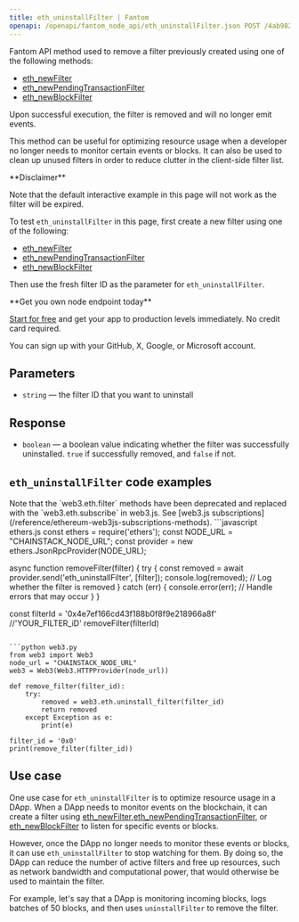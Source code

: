 ---
title: eth_uninstallFilter | Fantom
openapi: /openapi/fantom_node_api/eth_uninstallFilter.json POST /4ab982aa70a7baead515ffdb5915df3f
---

Fantom API method used to remove a filter previously created using one of the following methods:

* [eth\_newFilter](/reference/fantom_node_api/eth_newFilter)
* [eth\_newPendingTransactionFilter](/reference/fantom_node_api/eth_newPendingTransactionFilter)
* [eth\_newBlockFilter](/reference/fantom_node_api/eth_newBlockFilter)

Upon successful execution, the filter is removed and will no longer emit events.

This method can be useful for optimizing resource usage when a developer no longer needs to monitor certain events or blocks. It can also be used to clean up unused filters in order to reduce clutter in the client-side filter list.

<Warning>
**Disclaimer**

Note that the default interactive example in this page will not work as the filter will be expired.

To test `eth_uninstallFilter` in this page, first create a new filter using one of the following:

* [eth\_newFilter](/reference/fantom_node_api/eth_newFilter)
* [eth\_newPendingTransactionFilter](/reference/fantom_node_api/eth_newPendingTransactionFilter)
* [eth\_newBlockFilter](/reference/fantom_node_api/eth_newBlockFilter)

Then use the fresh filter ID as the parameter for `eth_uninstallFilter`.
</Warning>

<Check>
**Get you own node endpoint today**

[Start for free](https://console.chainstack.com/) and get your app to production levels immediately. No credit card required.

You can sign up with your GitHub, X, Google, or Microsoft account.
</Check>


## Parameters

* `string` — the filter ID that you want to uninstall

## Response

* `boolean` — a boolean value indicating whether the filter was successfully uninstalled. `true` if successfully removed, and `false` if not.

## `eth_uninstallFilter` code examples

<Note>
Note that the `web3.eth.filter` methods have been deprecated and replaced with the `web3.eth.subscribe` in web3.js. See [web3.js subscriptions](/reference/ethereum-web3js-subscriptions-methods).
</Note>

<CodeGroup>
```javascript ethers.js
const ethers = require('ethers');
const NODE_URL = "CHAINSTACK_NODE_URL";
const provider = new ethers.JsonRpcProvider(NODE_URL);

async function removeFilter(filter) {
  try {
    const removed = await provider.send('eth_uninstallFilter', [filter]);
    console.log(removed); // Log whether the filter is removed
  } catch (err) {
    console.error(err); // Handle errors that may occur
  }
}

const filterId =  '0x4e7ef166cd43f188b0f8f9e218966a8f' //'YOUR_FILTER_iD'
removeFilter(filterId)
```

```python web3.py
from web3 import Web3  
node_url = "CHAINSTACK_NODE_URL" 
web3 = Web3(Web3.HTTPProvider(node_url))

def remove_filter(filter_id):
    try:
        removed = web3.eth.uninstall_filter(filter_id)
        return removed
    except Exception as e:
        print(e)

filter_id = '0x0'
print(remove_filter(filter_id))
```
</CodeGroup>


## Use case

One use case for `eth_uninstallFilter` is to optimize resource usage in a DApp. When a DApp needs to monitor events on the blockchain, it can create a filter using [eth\_newFilter](/reference/fantom_node_api/eth_newFilter),[eth\_newPendingTransactionFilter](/reference/fantom_node_api/eth_newPendingTransactionFilter), or [eth\_newBlockFilter](/reference/fantom_node_api/eth_newBlockFilter) to listen for specific events or blocks.

However, once the DApp no longer needs to monitor these events or blocks, it can use `eth_uninstallFilter` to stop watching for them. By doing so, the DApp can reduce the number of active filters and free up resources, such as network bandwidth and computational power, that would otherwise be used to maintain the filter.

For example, let's say that a DApp is monitoring incoming blocks, logs batches of 50 blocks, and then uses `uninstallFilter` to remove the filter.
